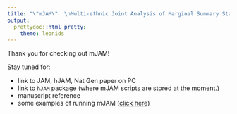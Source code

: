 ```yaml
---
title: "\"mJAM\"  \nMulti-ethnic Joint Analysis of Marginal Summary Statistics"
output:
  prettydoc::html_pretty:
    theme: leonids
---
```


Thank you for checking out mJAM! 

Stay tuned for: 

* link to JAM, hJAM, Nat Gen paper on PC 
* link to `hJAM` package (where mJAM scripts are stored at the moment.) 
* manuscript reference 
* some examples of running mJAM ([click here](examples.html))
